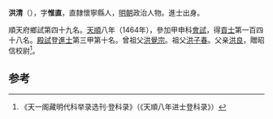 '''洪清'''（{{bd|1431年||？}}），字'''惟直'''，直隸懷寧縣人，[[明朝|明朝]]政治人物。進士出身。

順天府鄉試第四十九名。[[天顺_(明朝)|天順]]八年（1464年），參加甲申科[[會試|會試]]，得[[貢士|貢士]]第一百四十八名。[[殿試|殿試]]登[[進士|進士]]第三甲第十名。曾祖父[[洪覺宗|洪覺宗]]。祖父[[洪子春|洪子春]]。父亲[[洪良|洪良]]，贈昭信校尉<ref>《天一阁藏明代科举录选刊·登科录》（《天順八年进士登科录》）</ref>。

==参考==
{{reflist}}

{{天順八年甲申科殿試金榜}}


{{明朝人物小作品}}